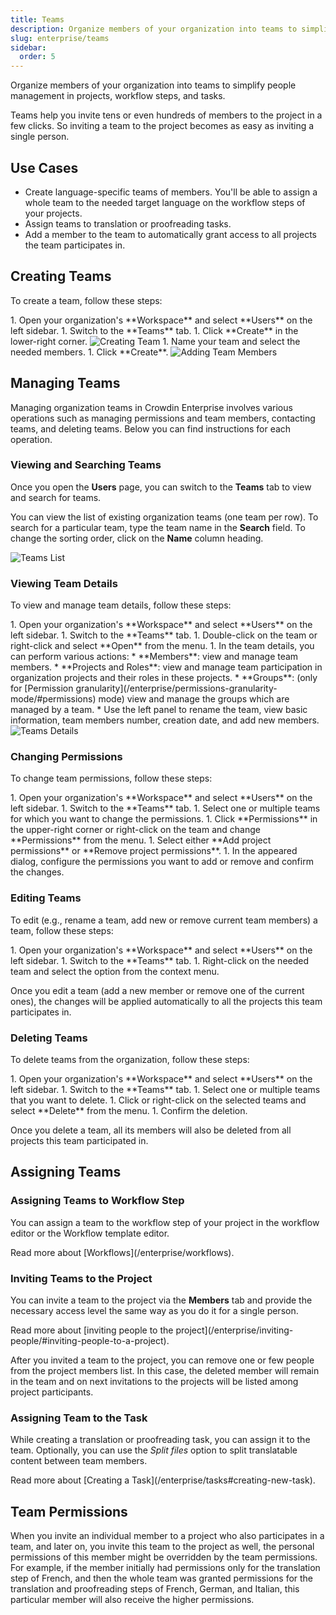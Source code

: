 ```yaml
---
title: Teams
description: Organize members of your organization into teams to simplify user management
slug: enterprise/teams
sidebar:
  order: 5
---
```



Organize members of your organization into teams to simplify people management in projects, workflow steps, and tasks.

Teams help you invite tens or even hundreds of members to the project in a few clicks. So inviting a team to the project becomes as easy as inviting a single person.

## Use Cases

* Create language-specific teams of members. You'll be able to assign a whole team to the needed target language on the workflow steps of your projects.
* Assign teams to translation or proofreading tasks. 
* Add a member to the team to automatically grant access to all projects the team participates in.

## Creating Teams

To create a team, follow these steps:

<Steps>
  1. Open your organization's **Workspace** and select **Users** on the left sidebar.
  1. Switch to the **Teams** tab.
  1. Click **Create** in the lower-right corner. <Image src={createTeam} alt="Creating Team" />
  1. Name your team and select the needed members.
  1. Click **Create**. <Image src={addMembers} alt="Adding Team Members" class="width-lg" />  
</Steps>

## Managing Teams

Managing organization teams in Crowdin Enterprise involves various operations such as managing permissions and team members, contacting teams, and deleting teams. Below you can find instructions for each operation.

### Viewing and Searching Teams

Once you open the **Users** page, you can switch to the **Teams** tab to view and search for teams.

You can view the list of existing organization teams (one team per row). To search for a particular team, type the team name in the **Search** field. To change the sorting order, click on the **Name** column heading.

<Image src={teamsList} alt="Teams List" />

### Viewing Team Details

To view and manage team details, follow these steps:

<Steps>
  1. Open your organization's **Workspace** and select **Users** on the left sidebar.
  1. Switch to the **Teams** tab.
  1. Double-click on the team or right-click and select **Open** from the menu.
  1. In the team details, you can perform various actions:
      * **Members**: view and manage team members. 
      * **Projects and Roles**: view and manage team participation in organization projects and their roles in these projects.
      * **Groups**: (only for [Permission granularity](/enterprise/permissions-granularity-mode/#permissions) mode) view and manage the groups which are managed by a team.
      * Use the left panel to rename the team, view basic information, team members number, creation date, and add new members.
</Steps>

<Image src={teamDetails} alt="Teams Details" />

### Changing Permissions

To change team permissions, follow these steps:

<Steps>
  1. Open your organization's **Workspace** and select **Users** on the left sidebar.
  1. Switch to the **Teams** tab.
  1. Select one or multiple teams for which you want to change the permissions.
  1. Click **Permissions** in the upper-right corner or right-click on the team and change **Permissions** from the menu.
  1. Select either **Add project permissions** or **Remove project permissions**.
  1. In the appeared dialog, configure the permissions you want to add or remove and confirm the changes.
</Steps>

### Editing Teams

To edit (e.g., rename a team, add new or remove current team members) a team, follow these steps:

<Steps>
  1. Open your organization's **Workspace** and select **Users** on the left sidebar.
  1. Switch to the **Teams** tab.
  1. Right-click on the needed team and select the option from the context menu.
</Steps>

Once you edit a team (add a new member or remove one of the current ones), the changes will be applied automatically to all the projects this team participates in.

### Deleting Teams

To delete teams from the organization, follow these steps:

<Steps>
  1. Open your organization's **Workspace** and select **Users** on the left sidebar.
  1. Switch to the **Teams** tab.
  1. Select one or multiple teams that you want to delete.
  1. Click <Icon name="mdi:delete" class="inline-icon" /> or right-click on the selected teams and select **Delete** from the menu.
  1. Confirm the deletion.
</Steps>

Once you delete a team, all its members will also be deleted from all projects this team participated in.

## Assigning Teams

### Assigning Teams to Workflow Step

You can assign a team to the workflow step of your project in the workflow editor or the Workflow template editor.

<ReadMore>
  Read more about [Workflows](/enterprise/workflows).
</ReadMore>

### Inviting Teams to the Project

You can invite a team to the project via the **Members** tab and provide the necessary access level the same way as you do it for a single person.

<ReadMore>
  Read more about [inviting people to the project](/enterprise/inviting-people/#inviting-people-to-a-project).
</ReadMore>

After you invited a team to the project, you can remove one or few people from the project members list. In this case, the deleted member will remain in the team and on next invitations to the projects will be listed among project participants.

### Assigning Team to the Task

While creating a translation or proofreading task, you can assign it to the team. Optionally, you can use the *Split files* option to split translatable content between team members.

<ReadMore>
  Read more about [Creating a Task](/enterprise/tasks#creating-new-task).
</ReadMore>

## Team Permissions

When you invite an individual member to a project who also participates in a team, and later on, you invite this team to the project as well, the personal permissions of this member might be overridden by the team permissions. For example, if the member initially had permissions only for the translation step of French, and then the whole team was granted permissions for the translation and proofreading steps of French, German, and Italian, this particular member will also receive the higher permissions.
